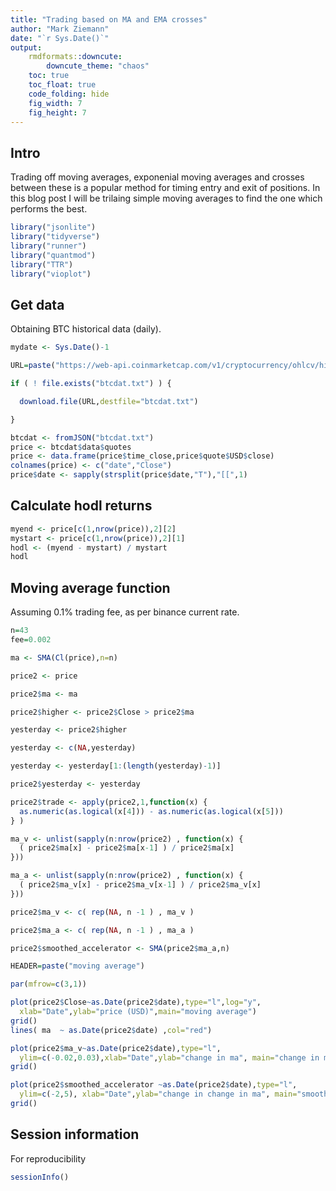 ```yaml
---
title: "Trading based on MA and EMA crosses"
author: "Mark Ziemann"
date: "`r Sys.Date()`"
output:
    rmdformats::downcute:
        downcute_theme: "chaos"
    toc: true
    toc_float: true
    code_folding: hide
    fig_width: 7
    fig_height: 7
---
```


## Intro

Trading off moving averages, exponenial moving averages and crosses between these is a popular method for timing entry and exit of positions.
In this blog post I will be trilaing simple moving averages to find the one which performs the best.

```r

library("jsonlite")
library("tidyverse")
library("runner")
library("quantmod")
library("TTR")
library("vioplot")

```

## Get data

Obtaining BTC historical data (daily).

```r

mydate <- Sys.Date()-1

URL=paste("https://web-api.coinmarketcap.com/v1/cryptocurrency/ohlcv/historical?symbol=BTC&convert=USD&interval=daily&time_start=2013-06-01&time_end=",mydate,sep="")

if ( ! file.exists("btcdat.txt") ) {

  download.file(URL,destfile="btcdat.txt")

}

btcdat <- fromJSON("btcdat.txt")
price <- btcdat$data$quotes
price <- data.frame(price$time_close,price$quote$USD$close)
colnames(price) <- c("date","Close")
price$date <- sapply(strsplit(price$date,"T"),"[[",1)

```

## Calculate hodl returns

```r

myend <- price[c(1,nrow(price)),2][2] 
mystart <- price[c(1,nrow(price)),2][1] 
hodl <- (myend - mystart) / mystart
hodl


```


## Moving average function

Assuming 0.1% trading fee, as per binance current rate.

```r


n=43
fee=0.002

ma <- SMA(Cl(price),n=n)

price2 <- price

price2$ma <- ma

price2$higher <- price2$Close > price2$ma

yesterday <- price2$higher

yesterday <- c(NA,yesterday)

yesterday <- yesterday[1:(length(yesterday)-1)]

price2$yesterday <- yesterday

price2$trade <- apply(price2,1,function(x) {
  as.numeric(as.logical(x[4])) - as.numeric(as.logical(x[5]))
} )

ma_v <- unlist(sapply(n:nrow(price2) , function(x) {
  ( price2$ma[x] - price2$ma[x-1] ) / price2$ma[x]     
}))

ma_a <- unlist(sapply(n:nrow(price2) , function(x) {
  ( price2$ma_v[x] - price2$ma_v[x-1] ) / price2$ma_v[x] 
}))

price2$ma_v <- c( rep(NA, n -1 ) , ma_v )

price2$ma_a <- c( rep(NA, n -1 ) , ma_a )

price2$smoothed_accelerator <- SMA(price2$ma_a,n)

HEADER=paste("moving average")

par(mfrow=c(3,1))

plot(price2$Close~as.Date(price2$date),type="l",log="y",
  xlab="Date",ylab="price (USD)",main="moving average")
grid()
lines( ma  ~ as.Date(price2$date) ,col="red")

plot(price2$ma_v~as.Date(price2$date),type="l",
  ylim=c(-0.02,0.03),xlab="Date",ylab="change in ma", main="change in moving average")
grid()

plot(price2$smoothed_accelerator ~as.Date(price2$date),type="l", 
  ylim=c(-2,5), xlab="Date",ylab="change in change in ma", main="smoothed change in change in moving average")
grid()


```

## Session information

For reproducibility

```r

sessionInfo()

```
